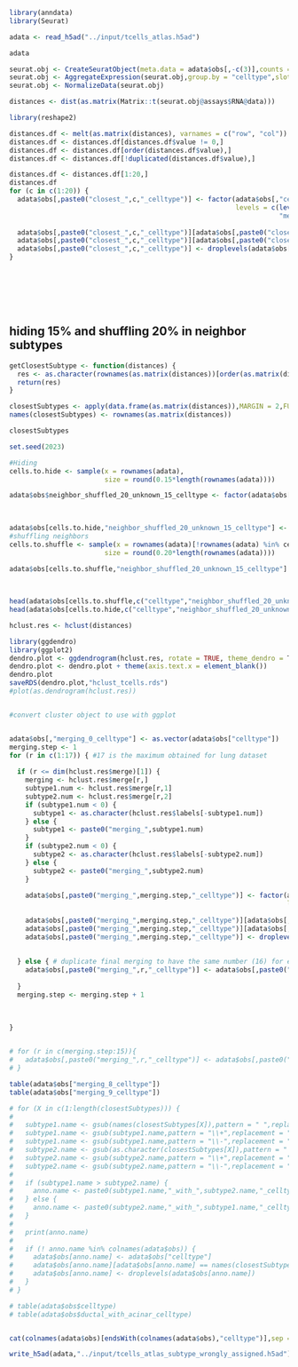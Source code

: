 ```r
library(anndata)
library(Seurat)
```
```r
adata <- read_h5ad("../input/tcells_atlas.h5ad")

adata
```

```r
seurat.obj <- CreateSeuratObject(meta.data = adata$obs[,-c(3)],counts = Matrix::t(adata$layers['counts'])) # problem with nFeature_RNA column we don't need
seurat.obj <- AggregateExpression(seurat.obj,group.by = "celltype",slot = "counts",return.seurat = T)
seurat.obj <- NormalizeData(seurat.obj)

distances <- dist(as.matrix(Matrix::t(seurat.obj@assays$RNA@data)))

library(reshape2)

distances.df <- melt(as.matrix(distances), varnames = c("row", "col"))
distances.df <- distances.df[distances.df$value != 0,]
distances.df <- distances.df[order(distances.df$value),]
distances.df <- distances.df[!duplicated(distances.df$value),]

distances.df <- distances.df[1:20,]
distances.df
for (c in c(1:20)) {
  adata$obs[,paste0("closest_",c,"_celltype")] <- factor(adata$obs[,"celltype"],
                                                         levels = c(levels(adata$obs[,"celltype"]),
                                                                    "merged_type"))
  
  adata$obs[,paste0("closest_",c,"_celltype")][adata$obs[,paste0("closest_",c,"_celltype")] == as.character(distances.df[c,"row"])] <- "merged_type"
  adata$obs[,paste0("closest_",c,"_celltype")][adata$obs[,paste0("closest_",c,"_celltype")] == as.character(distances.df[c,"col"])] <- "merged_type"
  adata$obs[,paste0("closest_",c,"_celltype")] <- droplevels(adata$obs[,paste0("closest_",c,"_celltype")] )
}








```

## hiding 15% and shuffling 20% in neighbor subtypes
```r
getClosestSubtype <- function(distances) {
  res <- as.character(rownames(as.matrix(distances))[order(as.matrix(distances)[,1])[2]])
  return(res)
}

closestSubtypes <- apply(data.frame(as.matrix(distances)),MARGIN = 2,FUN = getClosestSubtype)
names(closestSubtypes) <- rownames(as.matrix(distances))

closestSubtypes

set.seed(2023)

#Hiding 
cells.to.hide <- sample(x = rownames(adata),
                        size = round(0.15*length(rownames(adata))))

adata$obs$neighbor_shuffled_20_unknown_15_celltype <- factor(adata$obs[,"celltype"],
                                                                              levels = c(levels(adata$obs[,"celltype"]),
                                                                                         "unknown"))

adata$obs[cells.to.hide,"neighbor_shuffled_20_unknown_15_celltype"] <- "unknown"
#shuffling neighbors
cells.to.shuffle <- sample(x = rownames(adata)[!rownames(adata) %in% cells.to.hide],
                        size = round(0.20*length(rownames(adata))))

adata$obs[cells.to.shuffle,"neighbor_shuffled_20_unknown_15_celltype"] <- plyr::mapvalues(x = adata$obs[cells.to.shuffle,"neighbor_shuffled_20_unknown_15_celltype"],
                                                                                             from = names(closestSubtypes),
                                                                                             to = closestSubtypes)

head(adata$obs[cells.to.shuffle,c("celltype","neighbor_shuffled_20_unknown_15_celltype")],n=10)
head(adata$obs[cells.to.hide,c("celltype","neighbor_shuffled_20_unknown_15_celltype")],n=10)

```


```r
hclust.res <- hclust(distances)

library(ggdendro)
library(ggplot2)
dendro.plot <- ggdendrogram(hclust.res, rotate = TRUE, theme_dendro = T) 
dendro.plot <- dendro.plot + theme(axis.text.x = element_blank())
dendro.plot
saveRDS(dendro.plot,"hclust_tcells.rds")
#plot(as.dendrogram(hclust.res))


#convert cluster object to use with ggplot


adata$obs[,"merging_0_celltype"] <- as.vector(adata$obs["celltype"]) 
merging.step <- 1
for (r in c(1:17)) { #17 is the maximum obtained for lung dataset
  
  if (r <= dim(hclust.res$merge)[1]) {
    merging <- hclust.res$merge[r,]
    subtype1.num <- hclust.res$merge[r,1]
    subtype2.num <- hclust.res$merge[r,2]
    if (subtype1.num < 0) {
      subtype1 <- as.character(hclust.res$labels[-subtype1.num])
    } else {
      subtype1 <- paste0("merging_",subtype1.num)
    }
    if (subtype2.num < 0) {
      subtype2 <- as.character(hclust.res$labels[-subtype2.num])
    } else {
      subtype2 <- paste0("merging_",subtype2.num)
    }
    
    adata$obs[,paste0("merging_",merging.step,"_celltype")] <- factor(adata$obs[,paste0("merging_",merging.step-1,"_celltype")],
                                                                      levels = c(levels(adata$obs[,paste0("merging_",merging.step-1,"_celltype")]),
                                                                                 paste0("merging_",merging.step)))
    adata$obs[,paste0("merging_",merging.step,"_celltype")][adata$obs[,paste0("merging_",merging.step-1,"_celltype")] == subtype1] <- paste0("merging_",merging.step)
    adata$obs[,paste0("merging_",merging.step,"_celltype")][adata$obs[,paste0("merging_",merging.step-1,"_celltype")] == subtype2] <- paste0("merging_",merging.step)
    adata$obs[,paste0("merging_",merging.step,"_celltype")] <- droplevels(adata$obs[,paste0("merging_",merging.step,"_celltype")])
    
    
  } else { # duplicate final merging to have the same number (16) for each task in the workflow
    adata$obs[,paste0("merging_",r,"_celltype")] <- adata$obs[,paste0("merging_",merging.step-1,"_celltype")]
    
  }
  merging.step <- merging.step + 1
  
  
  
}


# for (r in c(merging.step:15)){
#   adata$obs[,paste0("merging_",r,"_celltype")] <- adata$obs[,paste0("merging_",merging.step-1,"_celltype")]
# }

table(adata$obs["merging_8_celltype"])
table(adata$obs["merging_9_celltype"])
```


```r
# for (X in c(1:length(closestSubtypes))) {
#   
#   subtype1.name <- gsub(names(closestSubtypes[X]),pattern = " ",replacement = "_")
#   subtype1.name <- gsub(subtype1.name,pattern = "\\+",replacement = "pos")
#   subtype1.name <- gsub(subtype1.name,pattern = "\\-",replacement = "_")
#   subtype2.name <- gsub(as.character(closestSubtypes[X]),pattern = " ",replacement = "_")
#   subtype2.name <- gsub(subtype2.name,pattern = "\\+",replacement = "pos")
#   subtype2.name <- gsub(subtype2.name,pattern = "\\-",replacement = "_")
#   
#   if (subtype1.name > subtype2.name) {
#     anno.name <- paste0(subtype1.name,"_with_",subtype2.name,"_celltype")
#   } else { 
#     anno.name <- paste0(subtype2.name,"_with_",subtype1.name,"_celltype")
#   } 
#   
#   print(anno.name)
#   
#   if (! anno.name %in% colnames(adata$obs)) {
#     adata$obs[anno.name] <- adata$obs["celltype"]
#     adata$obs[anno.name][adata$obs[anno.name] == names(closestSubtypes[X])] <- closestSubtypes[X]
#     adata$obs[anno.name] <- droplevels(adata$obs[anno.name])
#   }
# }

# table(adata$obs$celltype)
# table(adata$obs$ductal_with_acinar_celltype)

```

```r


```
```r
cat(colnames(adata$obs)[endsWith(colnames(adata$obs),"celltype")],sep = "\n  - ")
```
```r
write_h5ad(adata,"../input/tcells_atlas_subtype_wrongly_assigned.h5ad")
```

